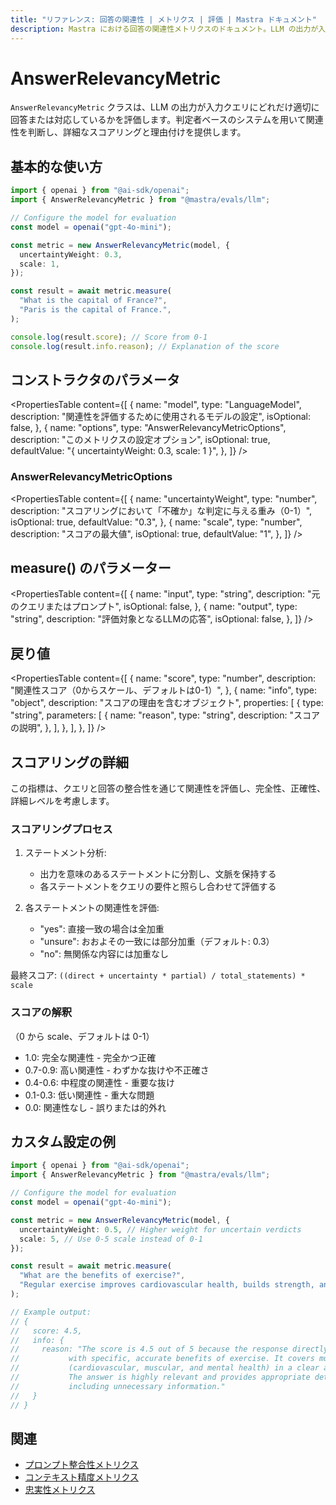 ---
title: "リファレンス: 回答の関連性 | メトリクス | 評価 | Mastra ドキュメント"
description: Mastra における回答の関連性メトリクスのドキュメント。LLM の出力が入力クエリにどれだけ適切に対応しているかを評価します。
---

# AnswerRelevancyMetric

`AnswerRelevancyMetric` クラスは、LLM の出力が入力クエリにどれだけ適切に回答または対応しているかを評価します。判定者ベースのシステムを用いて関連性を判断し、詳細なスコアリングと理由付けを提供します。

## 基本的な使い方

```typescript
import { openai } from "@ai-sdk/openai";
import { AnswerRelevancyMetric } from "@mastra/evals/llm";

// Configure the model for evaluation
const model = openai("gpt-4o-mini");

const metric = new AnswerRelevancyMetric(model, {
  uncertaintyWeight: 0.3,
  scale: 1,
});

const result = await metric.measure(
  "What is the capital of France?",
  "Paris is the capital of France.",
);

console.log(result.score); // Score from 0-1
console.log(result.info.reason); // Explanation of the score
```

## コンストラクタのパラメータ

<PropertiesTable
  content={[
    {
      name: "model",
      type: "LanguageModel",
      description: "関連性を評価するために使用されるモデルの設定",
      isOptional: false,
    },
    {
      name: "options",
      type: "AnswerRelevancyMetricOptions",
      description: "このメトリクスの設定オプション",
      isOptional: true,
      defaultValue: "{ uncertaintyWeight: 0.3, scale: 1 }",
    },
  ]}
/>

### AnswerRelevancyMetricOptions

<PropertiesTable
  content={[
    {
      name: "uncertaintyWeight",
      type: "number",
      description: "スコアリングにおいて「不確か」な判定に与える重み（0-1）",
      isOptional: true,
      defaultValue: "0.3",
    },
    {
      name: "scale",
      type: "number",
      description: "スコアの最大値",
      isOptional: true,
      defaultValue: "1",
    },
  ]}
/>

## measure() のパラメーター

<PropertiesTable
  content={[
    {
      name: "input",
      type: "string",
      description: "元のクエリまたはプロンプト",
      isOptional: false,
    },
    {
      name: "output",
      type: "string",
      description: "評価対象となるLLMの応答",
      isOptional: false,
    },
  ]}
/>

## 戻り値

<PropertiesTable
  content={[
    {
      name: "score",
      type: "number",
      description: "関連性スコア（0からスケール、デフォルトは0-1）",
    },
    {
      name: "info",
      type: "object",
      description: "スコアの理由を含むオブジェクト",
      properties: [
        {
          type: "string",
          parameters: [
            {
              name: "reason",
              type: "string",
              description: "スコアの説明",
            },
          ],
        },
      ],
    },
  ]}
/>

## スコアリングの詳細

この指標は、クエリと回答の整合性を通じて関連性を評価し、完全性、正確性、詳細レベルを考慮します。

### スコアリングプロセス

1. ステートメント分析:

   - 出力を意味のあるステートメントに分割し、文脈を保持する
   - 各ステートメントをクエリの要件と照らし合わせて評価する

2. 各ステートメントの関連性を評価:
   - "yes": 直接一致の場合は全加重
   - "unsure": おおよその一致には部分加重（デフォルト: 0.3）
   - "no": 無関係な内容には加重なし

最終スコア: `((direct + uncertainty * partial) / total_statements) * scale`

### スコアの解釈

（0 から scale、デフォルトは 0-1）

- 1.0: 完全な関連性 - 完全かつ正確
- 0.7-0.9: 高い関連性 - わずかな抜けや不正確さ
- 0.4-0.6: 中程度の関連性 - 重要な抜け
- 0.1-0.3: 低い関連性 - 重大な問題
- 0.0: 関連性なし - 誤りまたは的外れ

## カスタム設定の例

```typescript
import { openai } from "@ai-sdk/openai";
import { AnswerRelevancyMetric } from "@mastra/evals/llm";

// Configure the model for evaluation
const model = openai("gpt-4o-mini");

const metric = new AnswerRelevancyMetric(model, {
  uncertaintyWeight: 0.5, // Higher weight for uncertain verdicts
  scale: 5, // Use 0-5 scale instead of 0-1
});

const result = await metric.measure(
  "What are the benefits of exercise?",
  "Regular exercise improves cardiovascular health, builds strength, and boosts mental wellbeing.",
);

// Example output:
// {
//   score: 4.5,
//   info: {
//     reason: "The score is 4.5 out of 5 because the response directly addresses the query
//           with specific, accurate benefits of exercise. It covers multiple aspects
//           (cardiovascular, muscular, and mental health) in a clear and concise manner.
//           The answer is highly relevant and provides appropriate detail without
//           including unnecessary information."
//   }
// }
```

## 関連

- [プロンプト整合性メトリクス](./prompt-alignment)
- [コンテキスト精度メトリクス](./context-precision)
- [忠実性メトリクス](./faithfulness)
